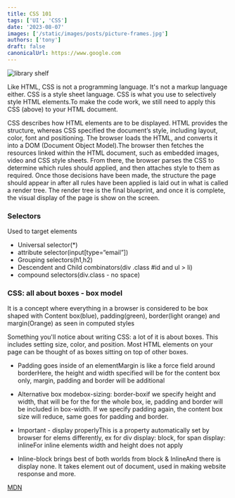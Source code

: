 ```yaml
---
title: CSS 101
tags: ['UI', 'CSS']
date: '2023-08-07'
images: ['/static/images/posts/picture-frames.jpg']
authors: ['tony']
draft: false
canonicalUrl: https://www.google.com
---
```


<Image
  className="w-full rounded-xl"
  alt="library shelf"
  src="/static/images/posts/picture-frames.jpg"
  layout="responsive"
  width={450}
  height={250}
/>

<TOCInline toc={props.toc} asDisclosure toHeading={3} />

Like HTML, CSS is not a programming language. It's not a markup language either. CSS is a style sheet language. CSS is what you use to selectively style HTML elements.To make the code work, we still need to apply this CSS (above) to your HTML document.

CSS describes how HTML elements are to be displayed. HTML provides the structure, whereas CSS specified the document’s style, including layout, color, font and positioning.
The browser loads the HTML, and converts it into a DOM (Document Object Model).The browser then fetches the resources linked within the HTML document, such as embedded images, video and CSS style sheets. From there, the browser parses the CSS to determine which rules should applied, and then attaches style to them as required. Once those decisions have been made, the structure the page should appear in after all rules have been applied is laid out in what is called a render tree. The render tree is the final blueprint, and once it is complete, the visual display of the page is show on the screen.

### Selectors

Used to target elements

- Universal selector(\*)
- attribute selector(input[type=“email”])
- Grouping selectors(h1,h2)
- Descendent and Child combinators(div .class #id and ul > li)
- compound selectors(div.class - no space)

### CSS: all about boxes - box model

It is a concept where everything in a browser is considered to be box shaped with Content box(blue), padding(green), border(light orange) and margin(Orange) as seen in computed styles

Something you'll notice about writing CSS: a lot of it is about boxes. This includes setting size, color, and position. Most HTML elements on your page can be thought of as boxes sitting on top of other boxes.

- Padding goes inside of an elementMargin is like a force field around borderHere, the height and width specified will be for the content box only, margin, padding and border will be additional
- Alternative box modebox-sizing: border-boxif we specify height and width, that will be for the for the whole box, ie, padding and border will be included in box-width. If we specify padding again, the content box size will reduce, same goes for padding and border.

- Important - display properlyThis is a property automatically set by browser for elems differently, ex for div display: block, for span display: inlineFor inline elements width and height does not apply

- Inline-block brings best of both worlds from block & InlineAnd there is display none. It takes element out of document, used in making website response and more.

[MDN](https://developer.mozilla.org/en-US/docs/Learn/Getting_started_with_the_web/CSS_basics)

